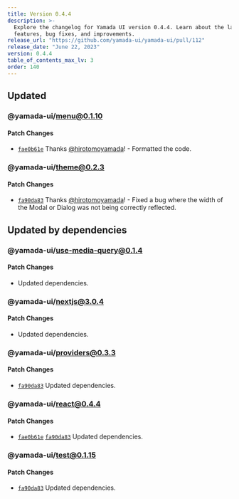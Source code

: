 ```yaml
---
title: Version 0.4.4
description: >-
  Explore the changelog for Yamada UI version 0.4.4. Learn about the latest
  features, bug fixes, and improvements.
release_url: "https://github.com/yamada-ui/yamada-ui/pull/112"
release_date: "June 22, 2023"
version: 0.4.4
table_of_contents_max_lv: 3
order: 140
---
```


## Updated

### @yamada-ui/menu@0.1.10

#### Patch Changes

- [`fae0b61e`](https://github.com/hirotomoyamada/yamada-ui/commit/fae0b61e8a4ba35fdc02d8a5d58e70ff5aac6aef) Thanks [@hirotomoyamada](https://github.com/hirotomoyamada)! - Formatted the code.

### @yamada-ui/theme@0.2.3

#### Patch Changes

- [`fa90da83`](https://github.com/hirotomoyamada/yamada-ui/commit/fa90da8350abe1ce768e94b7e82108c2b66e869d) Thanks [@hirotomoyamada](https://github.com/hirotomoyamada)! - Fixed a bug where the width of the Modal or Dialog was not being correctly reflected.

## Updated by dependencies

### @yamada-ui/use-media-query@0.1.4

#### Patch Changes

- Updated dependencies.

### @yamada-ui/nextjs@3.0.4

#### Patch Changes

- Updated dependencies.

### @yamada-ui/providers@0.3.3

#### Patch Changes

- [`fa90da83`](https://github.com/hirotomoyamada/yamada-ui/commit/fa90da8350abe1ce768e94b7e82108c2b66e869d) Updated dependencies.

### @yamada-ui/react@0.4.4

#### Patch Changes

- [`fae0b61e`](https://github.com/hirotomoyamada/yamada-ui/commit/fae0b61e8a4ba35fdc02d8a5d58e70ff5aac6aef) [`fa90da83`](https://github.com/hirotomoyamada/yamada-ui/commit/fa90da8350abe1ce768e94b7e82108c2b66e869d) Updated dependencies.

### @yamada-ui/test@0.1.15

#### Patch Changes

- [`fa90da83`](https://github.com/hirotomoyamada/yamada-ui/commit/fa90da8350abe1ce768e94b7e82108c2b66e869d) Updated dependencies.
